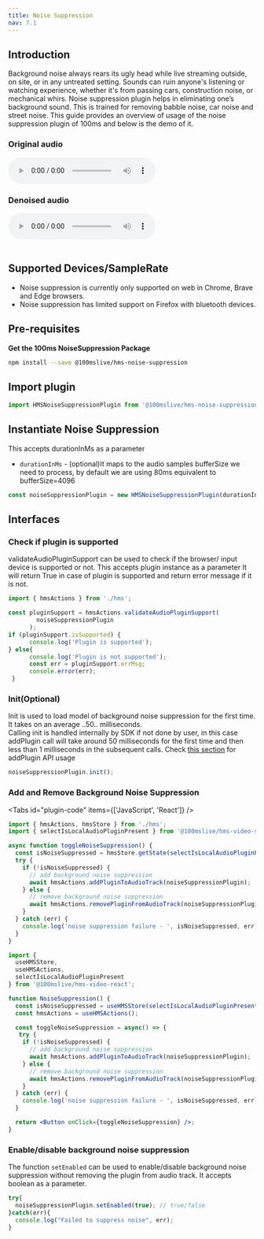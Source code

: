 ```yaml
---
title: Noise Suppression
nav: 7.1
---
```


## Introduction
Background noise always rears its ugly head while live streaming outside, on site, or in any untreated setting. Sounds can ruin anyone's listening or watching experience, whether it's from passing cars, construction noise, or mechanical whirs.
Noise suppression plugin helps in eliminating one’s background sound. This is trained for removing babble noise, car noise and street noise.
This guide provides an overview of usage of the noise suppression plugin of 100ms and below is the demo of it.

### Original audio

<audio controls>
  <source src="/docs/audio/testMusic.wav" type="audio/ogg"/>
</audio>

### Denoised audio

<audio controls>
  <source src="/docs/audio/testdenoisedMusic.wav" type="audio/ogg"/>
</audio>

<br/>
<br/>

## Supported Devices/SampleRate

-   Noise suppression is currently only supported on web in Chrome, Brave and Edge browsers.
-   Noise suppression has limited support on Firefox with bluetooth devices.

## Pre-requisites

**Get the 100ms NoiseSuppression Package**

```bash
npm install --save @100mslive/hms-noise-suppression
```

## Import plugin

```jsx
import HMSNoiseSuppressionPlugin from '@100mslive/hms-noise-suppression';
```

## Instantiate Noise Suppression

This accepts durationInMs as a parameter
- `durationInMs` - (optional)It maps to the audio samples bufferSize we need to process, by default we are using 80ms equivalent to bufferSize=4096

```jsx
const noiseSuppressionPlugin = new HMSNoiseSuppressionPlugin(durationInMs);
```

## Interfaces

### Check if plugin is supported

validateAudioPluginSupport can be used to check if the browser/ input device is supported or not.
This accepts plugin instance as a parameter
It will return True in case of plugin is supported and return error message if it is not.

```jsx
import { hmsActions } from './hms';

const pluginSupport = hmsActions.validateAudioPluginSupport(
        noiseSuppressionPlugin
      );
if (pluginSupport.isSupported) {
      console.log('Plugin is supported');
} else{
      console.log('Plugin is not supported');
      const err = pluginSupport.errMsg;
      console.error(err);
 }
```
### Init(Optional)

Init is used to load model of background noise suppression for the first time.
It takes on an average ..50.. milliseconds.<br/>
Calling init is handled internally by SDK if not done by user, in this case addPlugin call will
take around 50 milliseconds for the first time and then less than 1 milliseconds in the subsequent calls.
Check [this section](#start-and-stop-noise-suppression) for addPlugin API usage

```jsx
noiseSuppressionPlugin.init();
```

### Add and Remove Background Noise Suppression

<Tabs id="plugin-code" items={['JavaScript', 'React']} />

<Tab id='plugin-code-0'>

```js
import { hmsActions, hmsStore } from './hms';
import { selectIsLocalAudioPluginPresent } from '@100mslive/hms-video-store';

async function toggleNoiseSuppression() {
  const isNoiseSuppressed = hmsStore.getState(selectIsLocalAudioPluginPresent(noiseSuppressionPlugin.getName()));
  try {
    if (!isNoiseSuppressed) {
      // add background noise suppression
      await hmsActions.addPluginToAudioTrack(noiseSuppressionPlugin);
    } else {
      // remove background noise suppression
      await hmsActions.removePluginFromAudioTrack(noiseSuppressionPlugin);
    }
  } catch (err) {
    console.log('noise suppression failure - ', isNoiseSuppressed, err);
  }
}
```

</Tab>

<Tab id='plugin-code-1'>

```jsx
import {
  useHMSStore,
  useHMSActions,
  selectIsLocalAudioPluginPresent
} from '@100mslive/hms-video-react';

function NoiseSuppression() {
  const isNoiseSuppressed = useHMSStore(selectIsLocalAudioPluginPresent(noiseSuppressionPlugin.getName());
  const hmsActions = useHMSActions();

  const toggleNoiseSuppression = async() => {
   try {
    if (!isNoiseSuppressed) {
      // add background noise suppression
      await hmsActions.addPluginToAudioTrack(noiseSuppressionPlugin);
    } else {
      // remove background noise suppression
      await hmsActions.removePluginFromAudioTrack(noiseSuppressionPlugin);
    }
  } catch (err) {
    console.log('noise suppression failure - ', isNoiseSuppressed, err);
  }

  return <Button onClick={toggleNoiseSuppression} />;
}
```

</Tab>

### Enable/disable background noise suppression

The function `setEnabled` can be used to enable/disable background noise suppression without removing the plugin from audio track.
It accepts boolean as a parameter.

```jsx
try{
  noiseSuppressionPlugin.setEnabled(true); // true/false
}catch(err){
  console.log("Failed to suppress noise", err);
}
```




